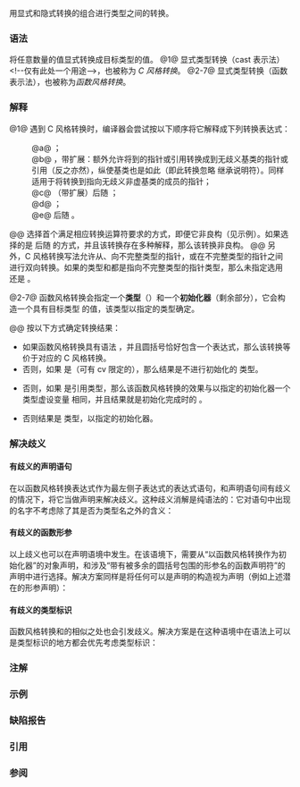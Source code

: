 {{title|显式类型转换}}
{{cpp/language/expressions/navbar}}
用显式和隐式转换的组合进行类型之间的转换。

===语法===
{{sdsc begin}}
{{sdsc|num=1|{{ttb|(}} {{spar|类型标识}} {{ttb|)}} {{spar|一元表达式}}}} 
{{sdsc|num=2|{{spar|简单类型说明符}} {{ttb|(}} {{spar optional|表达式列表}} {{ttb|)}}&lt;br&gt;{{spar|简单类型说明符}} {{ttb|(}} {{spar optional|初始化器列表}} {{ttb|)}}|notes={{mark until c++11}}&lt;br&gt;{{mark since c++11}}}} 
{{sdsc|num=3|{{spar|简单类型说明符}} {{ttb|{}} {{spar optional|初始化器列表}} {{ttb|}&lt;!----&gt;}}|notes={{mark since c++11}}}}
{{sdsc|num=4|{{spar|简单类型说明符}} {{ttb|{}} {{spar|指派初始化器列表}} {{ttb|}&lt;!----&gt;}}|notes={{mark since c++20}}}}
{{sdsc|num=5|{{ttb|typename}} {{spar|标识符}} {{ttb|(}} {{spar optional|初始化器列表}} {{ttb|)}}|notes={{mark since c++11}}}}
{{sdsc|num=6|{{ttb|typename}} {{spar|标识符}} {{ttb|{}} {{spar optional|初始化器列表}} {{ttb|}&lt;!----&gt;}}|notes={{mark since c++11}}}}
{{sdsc|num=7|{{ttb|typename}} {{spar|标识符}} {{ttb|{}} {{spar|指派初始化器列表}} {{ttb|}&lt;!----&gt;}}|notes={{mark since c++20}}}}
{{sdsc end}}

将任意数量的值显式转换成目标类型的值。
@1@ 显式类型转换（cast 表示法）&lt;!--仅有此处一个用途--&gt;，也被称为 ''C 风格转换''。
@2-7@ 显式类型转换（函数表示法），也被称为''函数风格转换''。

{{par begin}}
{{par|{{spar|类型标识}}|{{rlp|type#类型的命名|类型标识}}}}
{{par|{{spar|一元表达式}}|一元表达式（即顶层运算符的{{rlp|operator precedence|优先级}}不高于 C 风格转换的表达式）}}
{{par|{{spar|简单类型说明符}}|{{rlp|declarations#说明符|简单类型说明符}}}}
{{par|{{spar|表达式列表}}|（无括号的{{rlp|operator other#内建的逗号运算符|逗号表达式}}以外的）任意表达式组成的逗号分隔列表}}
{{par|{{spar|初始化器列表}}|{{rlp|initialization|初始化器子句}}组成的逗号分隔列表}}
{{par|{{spar|指派初始化器列表}}|{{rlp|aggregate initialization#指派初始化器|指派初始化器子句}}组成的逗号分隔列表}}
{{par|{{spar|标识符}}|（可有限定的）标识符（包括{{rlps|templates#模板标识}}）}}
{{par end}}

===解释===
@1@ 遇到 C 风格转换时，编译器会尝试按以下顺序将它解释成下列转换表达式：
:@a@ {{box|{{tt|{{rlp|const_cast}}}}{{c/core|&lt;}}{{spar sep|类型标识}}{{c/core|&gt;(}}{{spar sep|一元表达式}}{{c/core|)}}}}；
:@b@ {{box|{{tt|{{rlp|static_cast}}}}{{c/core|&lt;}}{{spar sep|类型标识}}{{c/core|&gt;(}}{{spar sep|一元表达式}}{{c/core|)}}}}，带扩展：额外允许将到{{rlp|derived class|派生类}}的指针或引用转换成到无歧义基类的指针或引用（反之亦然），纵使基类{{rlp|access|不可访问}}也是如此（即此转换忽略 {{c/core|private}} 继承说明符）。同样适用于将{{rlp|pointer|成员指针}}转换到指向无歧义非虚基类的成员的指针；
:@c@ {{c/core|static_cast}}（带扩展）后随 {{c/core|const_cast}}；
:@d@ {{box|{{rlpt|reinterpret_cast}}{{c/core|&lt;}}{{spar sep|类型标识}}{{c/core|&gt;(}}{{spar sep|一元表达式}}{{c/core|)}}}}；
:@e@ {{c/core|reinterpret_cast}} 后随 {{c/core|const_cast}}。
@@ 选择首个满足相应转换运算符要求的方式，即便它非良构（见示例）。如果选择的是 {{c/core|static_cast}} 后随 {{c/core|const_cast}} 的方式，并且该转换存在多种解释，那么该转换非良构。
@@ 另外，C 风格转换写法允许从、向不完整类型的指针，或在不完整类型的指针之间进行双向转换。如果{{spar sep|一元表达式}}的类型和{{spar sep|类型标识}}都是指向不完整类型的指针类型，那么未指定选用 {{c/core|static_cast}} 还是 {{c/core|reinterpret_cast}}。

@2-7@ 函数风格转换会指定一个'''类型'''（{{spar sep|简单类型说明符}}{{rev inl|since=c++11|或{{spar sep|标识符}}}}）和一个'''初始化器'''（剩余部分），它会构造一个具有目标类型 {{tt|T}} 的值，该类型以指定的类型{{rev inl|since=c++17|和初始化器}}确定。
{{rev begin}}
{{rev|until=c++17|
{{tt|T}} 就是指定的类型。
}}
{{rev|since=c++17|
按以下方式确定 {{tt|T}}：
* 如果指定的类型是用于推导类类型的占位类型，那么 {{tt|T}} 是{{rlp|class template argument deduction|类模板推导}}的重载决议选择的函数的返回类型。
{{rrev|since=c++23|
* 否则，如果指定的类型包含{{rlp|auto|占位类型}}，那么 {{tt|T}} 是推导出的类型。
}}
* 否则 {{tt|T}} 就是指定的类型。
}}
{{rev end}}

@@ 按以下方式确定转换结果：
* 如果函数风格转换具有语法 {{v|2}}，并且圆括号恰好包含一个表达式，那么该转换等价于对应的 C 风格转换。
* 否则，如果 {{tt|T}} 是（可有 cv 限定的）{{c/core|void}}，那么结果是不进行初始化的 {{c/core|void}} 类型{{rev inl|until=c++11|右值}}{{rev inl|since=c++11|纯右值}}。
{{rev begin}}
{{rev|until=c++11|
:* 如果初始化器不是 {{c|()}}，那么程序非良构。
}}
{{rev|since=c++11|
:* 如果初始化器不是在{{rlp|pack|包展开}}（如果存在）后不是 {{c|()}} 或 {{c|{}&lt;!----&gt;}}，那么程序非良构。
}}
{{rev end}}
* 否则，如果 {{tt|T}} 是引用类型，那么该函数风格转换的效果与以指定的初始化器{{rlp|direct initialization|直接初始化}}一个 {{tt|T}} 类型虚设变量 {{c|t}} 相同，并且结果就是初始化完成时的 {{c|t}}。
{{rev begin}}
{{rev|until=c++11|
:* 结果是左值。
}}
{{rev|since=c++11|
:* 如果 {{tt|T}} 是左值引用类型或到函数类型的右值引用类型，那么结果是左值。
:* 否则结果是亡值。
}}
{{rev end}}
* 否则结果是 {{tt|T}} 类型{{rev inl|until=c++11|右值}}{{rev inl|since=c++11|纯右值}}，{{rev inl|until=c++17|它指代的临时量}}{{rev inl|since=c++17|它的结果对象}}以指定的初始化器{{rlp|direct initialization|直接初始化}}。

===解决歧义===
====有歧义的声明语句====
在以函数风格转换表达式作为最左侧子表达式的表达式语句，和声明语句间有歧义的情况下，将它当做声明来解决歧义。这种歧义消解是纯语法的：它对语句中出现的名字不考虑除了其是否为类型名之外的含义：
{{source|1=
struct M {};
struct L { L(M&amp;); };
 
M n;
void f()
{
    M(m);    // 声明，等价于 M m;
    L(n);    // 非良构的声明，等价于 L n;
    L(l)(m); // 仍然是声明，等价于 L l((m));
}
}}

{{rrev|since=c++11|
然而，如果在有歧义的声明语句中最外层的声明符有{{rlp|function|尾随返回类型}}，那么只有在尾随返回类型是 {{c/core|auto}} 的情况下才会将该语句当做声明语句：
{{source|
struct M;

struct S
{
    S* operator()();
    int N;
    int M;
    
    void mem(S s)
    {
        auto(s)()-&gt;M; // 表达式（S::M 隐藏 ::M），C++23 前非法
    }
};

void f(S s)
{
    {
        auto(s)()-&gt;N; // 表达式，C++23 前非法
        auto(s)()-&gt;M; // 函数声明，等价于 M s();
    }
    {
        S(s)()-&gt;N;    // 表达式
        S(s)()-&gt;M;    // 表达式
    }
}
}}
}}

====有歧义的函数形参====
以上歧义也可以在声明语境中发生。在该语境下，需要从“以函数风格转换作为初始化器”的对象声明，和涉及“带有被多余的圆括号包围的形参名的函数声明符”的声明中进行选择。解决方案同样是将任何可以是声明的构造视为声明（例如上述潜在的形参声明）：
{{source|1=
struct S
{
    S(int);
};
 
void foo(double a)
{
    S w(int(a)); // 函数声明：有一个类型是 int 的形参 a
    S x(int());  // 函数声明：有一个类型是 int(*)() 的无名形参，该类型从 int() 调整而来
 
    // 避免歧义的方式：
    S y((int(a))); // 对象声明：另外用一组圆括号包裹
    S y((int)a);   // 对象声明：使用 C 风格转换
    S z = int(a);  // 对象声明：使用无歧义的语法
}
}}

{{rrev|since=c++11|
然而，如果有歧义的形参声明最外层的声明符有{{rlp|function|尾随返回类型}}，那么只有在尾随返回类型是 {{c/core|auto}} 的情况下才会将它当做声明：
{{source|
typedef struct BB { int C[2]; } *B, C;

void foo()
{
    S a(B()-&gt;C);    // 对象声明：B()-&gt;C 不能声明形参
    S b(auto()-&gt;C); // 函数声明：有一个类型是 C(*)() 的无名形参，该类型从 C() 调整而来
}
}}
}}

====有歧义的类型标识====
函数风格转换和{{rlp|type#类型的命名|类型标识}}的相似之处也会引发歧义。解决方案是在这种语境中在语法上可以是类型标识的地方都会优先考虑类型标识：
{{source|1=
// int() 和 int(unsigned(a)) 都可以被解析成类型标识：
// int() 表示返回 int 且不接收实参的函数
// int(unsigned(a)) 表示返回 int 且接收一个类型是 unsigned 的实参的函数
void foo(signed char a)
{
    sizeof(int());            // 类型标识（非良构）
    sizeof(int(a));           // 表达式
    sizeof(int(unsigned(a))); // 类型标识（非良构）
 
    (int()) + 1;            // 类型标识（非良构）
    (int(a)) + 1;           // 表达式
    (int(unsigned(a))) + 1; // 类型标识（非良构）
}
}}

{{rrev|since=c++11|
然而，如果有歧义的{{rlp|type#类型的命名|类型标识}}中最外层的{{spar sep|抽象声明符}}有{{rlp|function|尾随返回类型}}，那么只有在尾随返回类型是 {{c/core|auto}} 的情况下才会将它当做类型标识：
{{source|
typedef struct BB { int C[2]; } *B, C;

void foo()
{
    sizeof(B()-&gt;C[1]);    // OK，sizeof(表达式)
    sizeof(auto()-&gt;C[1]); // 错误：对返回数组的函数使用 sizeof
}
}}
}}

===注解===
{{feature test macro|__cpp_auto_cast|{{c|auto(x)}} 和 {{c|auto{x}&lt;!----&gt;}}|value=202110L|std=C++23}}

===示例===
{{example
|code=
#include &lt;cassert&gt;
#include &lt;iostream&gt;

double f = 3.14;
unsigned int n1 = (unsigned int)f; // C 风格
unsigned int n2 = unsigned(f);     // 函数风格

class C1;
class C2;
C2* foo(C1* p)
{
    return (C2*)p; // 转换不完整类型到不完整类型
}

void cpp23_decay_copy_demo()
{
    auto inc_print = [](int&amp; x, const int&amp; y)
    {
        ++x;
        std::cout &lt;&lt; "x：" &lt;&lt; x &lt;&lt; "，y：" &lt;&lt; y &lt;&lt; '\n';
    };
    
    int p{1};
    inc_print(p, p); // 打印 x：2，y：2，因为此处的形参 y 是 p 的别名
    int q{1};
    inc_print(q, auto{q}); // 打印 x：2，y：1，auto{q}（C++23）转换为纯右值，
                           // 因此形参 y 是 q 的副本（而非 q 的别名）
}

// 在这个例子中，C 风格转换被转译成 static_cast
// 尽管它的作用也可以和 reinterpret_cast 一致
struct A {};
struct I1 : A {};
struct I2 : A {};
struct D : I1, I2 {};

int main()
{
    D* d = nullptr;
//  A* a = (A*)d;                   // 编译时错误
    A* a = reinterpret_cast&lt;A*&gt;(d); // 可以编译
    assert(a == nullptr);
    
    cpp23_decay_copy_demo();
}
|output=
x：2，y：2
x：2，y：1
}}

===缺陷报告===
{{dr list begin}}
{{dr list item|wg=cwg|dr=1223|paper=P2915R0|std=C++11|before=引入尾随返回类型带来了更多歧义|after=解决这些歧义}}
{{dr list item|wg=cwg|dr=1893|std=C++11|before=函数风格转换没有考虑包展开|after=考虑包展开}}
{{dr list item|wg=cwg|dr=2351|std=C++11|before={{c|void{}&lt;!----&gt;}} 非良构|after=使之良构}}
{{dr list item|wg=cwg|dr=2620|std=C++98|before=对有歧义的函数形参的解决方案可能会被误解|after=改善用词}}
{{dr list item|wg=cwg|dr=2828|std=C++98|before=C 风格转换在 {{c/core|static_cast}} 后随 {{c/core|const_cast}}&lt;br&gt;存在多种解释时非良构，即使实际不会使用这种转换|after=只会考虑实际会使用的转换}}
{{dr list item|wg=cwg|dr=2894|std=C++98|before=函数风格转换可能会创建引用右值|after=只能创建引用左值}}
{{dr list end}}

===引用===
{{ref std c++23}}
{{ref std|section=7.6.1.4|title=Explicit type conversion (functional notation)|id=expr.type.conv}}
{{ref std|section=7.6.3|title=Explicit type conversion (cast notation)|id=expr.cast}}
{{ref std end}}
{{ref std c++20}}
{{ref std|section=7.6.1.4|title=Explicit type conversion (functional notation)|id=expr.type.conv}}
{{ref std|section=7.6.3|title=Explicit type conversion (cast notation)|id=expr.cast}}
{{ref std end}}
{{ref std c++17}}
{{ref std|section=8.2.3|title=Explicit type conversion (functional notation)|id=expr.type.conv}}
{{ref std|section=8.4|title=Explicit type conversion (cast notation)|id=expr.cast}}
{{ref std end}}
{{ref std c++14}}
{{ref std|section=5.2.3|title=Explicit type conversion (functional notation)|id=expr.type.conv}}
{{ref std|section=5.4|title=Explicit type conversion (cast notation)|id=expr.cast}}
{{ref std end}}
{{ref std c++11}}
{{ref std|section=5.2.3|title=Explicit type conversion (functional notation)|id=expr.type.conv}}
{{ref std|section=5.4|title=Explicit type conversion (cast notation)|id=expr.cast}}
{{ref std end}}
{{ref std c++03}}
{{ref std|section=5.2.3|title=Explicit type conversion (functional notation)|id=expr.type.conv}}
{{ref std|section=5.4|title=Explicit type conversion (cast notation)|id=expr.cast}}
{{ref std end}}
{{ref std c++98}}
{{ref std|section=5.2.3|title=Explicit type conversion (functional notation)|id=expr.type.conv}}
{{ref std|section=5.4|title=Explicit type conversion (cast notation)|id=expr.cast}}
{{ref std end}}

===参阅===
{{dsc begin}}
{{dsc inc|cpp/language/dsc const_cast}}
{{dsc inc|cpp/language/dsc static_cast}}
{{dsc inc|cpp/language/dsc dynamic_cast}}
{{dsc inc|cpp/language/dsc reinterpret_cast}}
{{dsc inc|cpp/language/dsc implicit_cast}}
{{dsc see c|c/language/cast|转换运算符|nomono=true}}
{{dsc end}}

{{langlinks|de|en|es|fr|it|ja|pt|ru}}